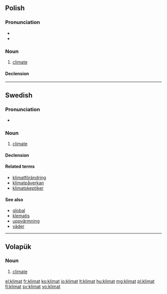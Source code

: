 ==Polish==

===Pronunciation===
* {{IPA|[ˈklʲimat]|lang=pl}}
* {{audio|Pl-klimat.ogg|Audio}}

===Noun===
{{infl|pl|noun|g=m}}

# [[climate]]

====Declension====
{{pl-decl-noun
|klimat|klimaty
|klimatu|klimatów
|klimatowi|klimatom
|klimat|klimaty
|klimatem|klimatami
|klimacie|klimatach
|klimacie|klimaty
}}

----

==Swedish==

===Pronunciation===
* {{audio|Sv-klimat.ogg|Audio}}

===Noun===
{{sv-noun|g=n}}

# [[climate]]

====Declension====
{{sv-noun-n-zero}}

====Related terms====
* [[klimatförändring]]
* [[klimatpåverkan]]
* [[klimatskeptiker]]

====See also====
* [[global]]
* [[klematis]]
* [[uppvärmning]]
* [[väder]]

----

==Volapük==

===Noun===
{{infl|vo|noun}}

# [[climate]]

[[el:klimat]]
[[fr:klimat]]
[[ko:klimat]]
[[io:klimat]]
[[lt:klimat]]
[[hu:klimat]]
[[mg:klimat]]
[[pl:klimat]]
[[fi:klimat]]
[[sv:klimat]]
[[vo:klimat]]